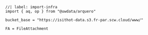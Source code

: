 ```ojs
//| label: import-infra
import { aq, op } from "@uwdata/arquero"

bucket_base = "https://isithot-data.s3.fr-par.scw.cloud/www/"

FA = FileAttachment
```
